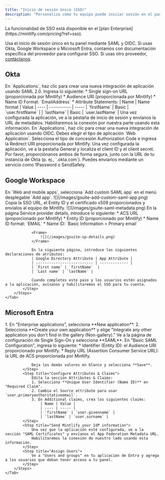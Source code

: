 ```yaml
---
title: "Inicio de sesión único (SSO)"
description: "Personaliza cómo tu equipo puede iniciar sesión en el panel de administración"
---
```


<Info>
  La funcionalidad de SSO está disponible en el [plan Enterprise](https://mintlify.com/pricing?ref=sso).
</Info>

Usa el inicio de sesión único en tu panel mediante SAML y OIDC. Si usas Okta, Google Workspace o Microsoft Entra, contamos con documentación específica del proveedor para configurar SSO. Si usas otro proveedor, [contáctanos](mailto:support@mintlify.com).

## Okta

<Tabs>
    <Tab title="SAML">
        <Steps>
            <Step title="Crear una aplicación">
                En `Applications`, haz clic para crear una nueva integración de aplicación usando SAML 2.0.
            </Step>
            <Step title="Configurar la integración">
                Ingresa lo siguiente:
                * Single sign-on URL (proporcionada por Mintlify)
                * Audience URI (proporcionada por Mintlify)
                * Name ID Format: `EmailAddress`
                * Attribute Statements:
                    | Name | Name format | Value
                    | ---- | ----------- | -----
                    | `firstName` | Basic | `user.firstName` |
                    | `lastName` | Basic | `user.lastName` |
            </Step>
            <Step title="Envíanos la información de tu IdP">
                Una vez configurada la aplicación, ve a la pestaña de inicio de sesión y envíanos la URL de metadatos.
                Habilitaremos la conexión por nuestra parte usando esta información.
            </Step>
        </Steps>
    </Tab>
    <Tab title="OIDC">
        <Steps>
            <Step title="Crear una aplicación">
                En `Applications`, haz clic para crear una nueva integración de aplicación usando OIDC.
                Debes elegir el tipo de aplicación `Web Application`.
            </Step>
            <Step title="Configurar la integración">
                Selecciona el tipo de concesión Authorization Code e ingresa la Redirect URI proporcionada por Mintlify.
            </Step>
            <Step title="Envíanos la información de tu IdP">
                Una vez configurada la aplicación, ve a la pestaña General y localiza el client ID y el client secret.
                Por favor, proporciónanos ambos de forma segura, junto con la URL de tu instancia de Okta (p. ej., `<your-tenant-name>.okta.com`). Puedes enviarlos mediante un servicio como 1Password o SendSafely.
            </Step>
        </Steps>
    </Tab>
</Tabs>

## Google Workspace

<Tabs>
    <Tab title="SAML">
        <Steps>
            <Step title="Crear una aplicación">
                En `Web and mobile apps`, selecciona `Add custom SAML app` en el menú desplegable `Add app`.  
                <Frame>
                    ![](/images/gsuite-add-custom-saml-app.png)
                </Frame>              
            </Step>
            <Step title="Envíanos la información de tu IdP">
                Copia la SSO URL, el Entity ID y el certificado x509 proporcionados y envíalos al equipo de Mintlify.
                <Frame>
                    ![](/images/gsuite-saml-metadata.png)                    
                </Frame>
            </Step>
            <Step title="Configurar la integración">
                En la página Service provider details, introduce lo siguiente:
                * ACS URL (proporcionado por Mintlify)
                * Entity ID (proporcionado por Mintlify)
                * Name ID format: `EMAIL`
                * Name ID: `Basic Information > Primary email`

                <Frame>
                    ![](/images/gsuite-sp-details.png)
                </Frame>

                En la siguiente página, introduce las siguientes declaraciones de atributos:
                | Google Directory Attribute | App Attribute |
                | -------------------------- | ------------- |
                | `First name` | `firstName`  |
                | `Last name` | `lastName` |

                Cuando completes este paso y los usuarios estén asignados a la aplicación, avísanos y habilitaremos el SSO para tu cuenta.
            </Step>
        </Steps>
    </Tab>
</Tabs>

## Microsoft Entra

<Tabs>
    <Tab title="SAML">
        <Steps>
            <Step title="Create an application">
                1. En "Enterprise applications", selecciona **New application**.
                2. Selecciona **Create your own application** y elige "Integrate any other application you don't find in the gallery (Non-gallery)."
            </Step>
            <Step title="Configure SAML">
                Ve a la página de configuración de Single Sign-On y selecciona **SAML**. En "Basic SAML Configuration", ingresa lo siguiente:
                * Identifier (Entity ID): el Audience URI proporcionado por Mintlify.
                * Reply URL (Assertion Consumer Service URL): la URL de ACS proporcionada por Mintlify.
                
                Deja los demás valores en blanco y selecciona **Save**.
            </Step>
            <Step title="Configure Attributes & Claims">
                Edita la sección Attributes & Claims:
                1. Selecciona **Unique User Identifier (Name ID)** en "Required Claim".
                2. Cambia el Source attribute para usar `user.primaryauthoritativeemail`.
                3. En Additional claims, crea los siguientes claims:
                    | Name | Value |
                    | ---- | ----- |
                    | `firstName` | `user.givenname` |
                    | `lastName` | `user.surname` |
            </Step>
            <Step title="Send Mintlify your IdP information">
                Una vez que la aplicación esté configurada, ve a la sección "SAML Certificates" y envíanos el App Federation Metadata URL.
                Habilitaremos la conexión de nuestro lado usando esta información.
            </Step>
            <Step title="Assign Users">
                Ve a "Users and groups" en tu aplicación de Entra y agrega a los usuarios que deban tener acceso a tu panel.
            </Step>
        </Steps>
    </Tab>
</Tabs>
